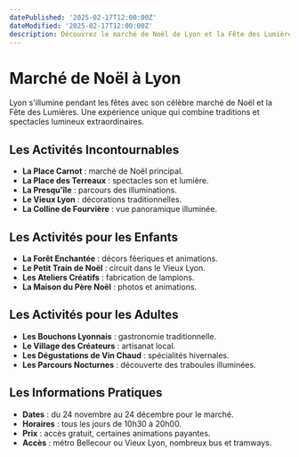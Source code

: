 ```yaml
---
datePublished: '2025-02-17T12:00:00Z'
dateModified: '2025-02-17T12:00:00Z'
description: Découvrez le marché de Noël de Lyon et la Fête des Lumières, deux événements majeurs qui illuminent la ville en décembre.
---
```


# Marché de Noël à Lyon

Lyon s'illumine pendant les fêtes avec son célèbre marché de Noël et la Fête des Lumières. Une expérience unique qui combine traditions et spectacles lumineux extraordinaires.

## Les Activités Incontournables

- **La Place Carnot** : marché de Noël principal.
- **La Place des Terreaux** : spectacles son et lumière.
- **La Presqu'île** : parcours des illuminations.
- **Le Vieux Lyon** : décorations traditionnelles.
- **La Colline de Fourvière** : vue panoramique illuminée.

## Les Activités pour les Enfants

- **La Forêt Enchantée** : décors féeriques et animations.
- **Le Petit Train de Noël** : circuit dans le Vieux Lyon.
- **Les Ateliers Créatifs** : fabrication de lampions.
- **La Maison du Père Noël** : photos et animations.

<PromotionSection />

## Les Activités pour les Adultes

- **Les Bouchons Lyonnais** : gastronomie traditionnelle.
- **Le Village des Créateurs** : artisanat local.
- **Les Dégustations de Vin Chaud** : spécialités hivernales.
- **Les Parcours Nocturnes** : découverte des traboules illuminées.

## Les Informations Pratiques

- **Dates** : du 24 novembre au 24 décembre pour le marché.
- **Horaires** : tous les jours de 10h30 à 20h00.
- **Prix** : accès gratuit, certaines animations payantes.
- **Accès** : métro Bellecour ou Vieux Lyon, nombreux bus et tramways.
